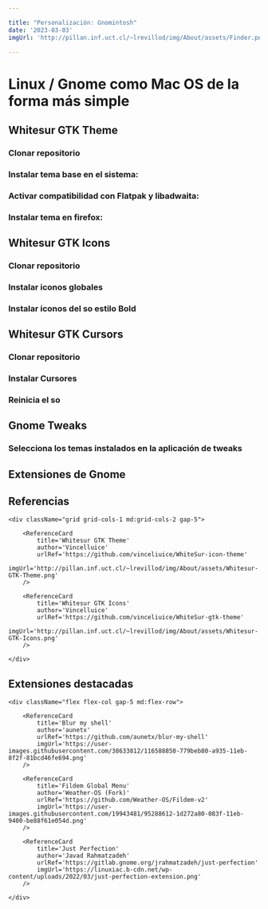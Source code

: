 ```yaml
---

title: "Personalización: Gnomintosh"
date: '2023-03-03'
imgUrl: 'http://pillan.inf.uct.cl/~lrevillod/img/About/assets/Finder.png'

---
```


# Linux / Gnome como Mac OS de la forma más simple

<LargeImage 
    imgRef=''
    imgSrc='http://pillan.inf.uct.cl/~lrevillod/img/About/assets/Gnomintosh-bg.png'
    text=''
/>

## Whitesur GTK Theme

### Clonar repositorio

<CodeBox text='git clone https://github.com/vinceliuice/WhiteSur-gtk-theme.git' />

<CodeBox text='cd WhiteSur-gtk-theme' />

### Instalar tema base en el sistema:

<CodeBox text='./install.sh' />
 
### Activar compatibilidad con Flatpak y libadwaita:

<CodeBox text='./install.sh -l   ' />
 
<CodeBox text='./tweaks.sh -F' />
 
<CodeBox text='sudo flatpak override --filesystem=xdg-config/gtk-4.0' />

### Instalar tema en firefox:

<CodeBox text='./tweaks.sh -f alt' />

## Whitesur GTK Icons

### Clonar repositorio

<CodeBox text='git clone https://github.com/vinceliuice/WhiteSur-icon-theme.git' />

<CodeBox text='cd WhiteSur-icon-theme' />

### Instalar iconos globales

<CodeBox text='./install.sh' />
 
### Instalar iconos del so estilo Bold 

<CodeBox text='./install.sh -b' />

## Whitesur GTK Cursors

### Clonar repositorio

<CodeBox text='git clone https://github.com/vinceliuice/WhiteSur-cursors.git' />

<CodeBox text='cd WhiteSur-cursors' />
 
### Instalar Cursores

<CodeBox text='./install.sh' />
 
### Reinicia el so

<CodeBox text='reboot' />

<div className='py-5'></div>

## Gnome Tweaks 

### Selecciona los temas instalados en la aplicación de tweaks

<div className='py-5'></div>

## Extensiones de Gnome


<LargeImage 
    imgRef='https://github.com/MrRevillod/Gnomintosh' 
    imgSrc='http://pillan.inf.uct.cl/~lrevillod/img/About/assets/macos-neofetch.jpg'
    title='Gnomintosh extensions and fonts'
/>

## Referencias

<div className="pt-8 pb-12">

    <div className="grid grid-cols-1 md:grid-cols-2 gap-5">

        <ReferenceCard 
            title='Whitesur GTK Theme' 
            author='Vincelluice' 
            urlRef='https://github.com/vinceliuice/WhiteSur-icon-theme' 
            imgUrl='http://pillan.inf.uct.cl/~lrevillod/img/About/assets/Whitesur-GTK-Theme.png'  
        />

        <ReferenceCard 
            title='Whitesur GTK Icons' 
            author='Vincelluice' 
            urlRef='https://github.com/vinceliuice/WhiteSur-gtk-theme' 
            imgUrl='http://pillan.inf.uct.cl/~lrevillod/img/About/assets/Whitesur-GTK-Icons.png'  
        />

	</div>
</div>

## Extensiones destacadas

<div className="pt-8 pb-12">

    <div className="flex flex-col gap-5 md:flex-row">

        <ReferenceCard 
            title='Blur my shell' 
            author='aunetx' 
            urlRef='https://github.com/aunetx/blur-my-shell' 
            imgUrl='https://user-images.githubusercontent.com/38633812/116588850-779beb80-a935-11eb-8f2f-81bcd46fe694.png'  
        />

        <ReferenceCard 
            title='Fildem Global Menu' 
            author='Weather-OS (Fork)' 
            urlRef='https://github.com/Weather-OS/Fildem-v2' 
            imgUrl='https://user-images.githubusercontent.com/19943481/95288612-1d272a80-083f-11eb-9400-be88f61e054d.png'  
        />

        <ReferenceCard 
            title='Just Perfection' 
            author='Javad Rahmatzadeh' 
            urlRef='https://gitlab.gnome.org/jrahmatzadeh/just-perfection' 
            imgUrl='https://linuxiac.b-cdn.net/wp-content/uploads/2022/03/just-perfection-extension.png'  
        />

	</div>
</div>